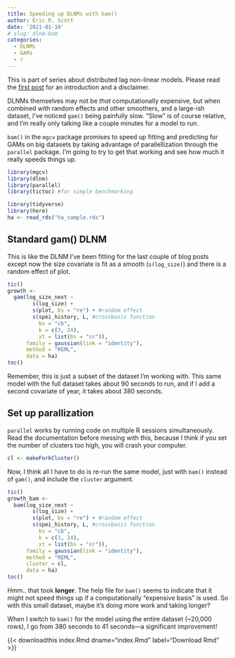 ```yaml
---
title: Speeding up DLNMs with bam()
author: Eric R. Scott
date: '2021-01-19'
# slug: dlnm-bam
categories: 
  - DLNMs 
  - GAMs
  - r
---
```



::: callout-note
This is part of series about distributed lag non-linear models.
Please read the [first post](/post/dlnm) for an introduction and a disclaimer.
:::

DLNMs themselves may not be *that* computationally expensive, but when combined with random effects and other smoothers, and a large-ish dataset, I've noticed `gam()` being painfully slow.
"Slow" is of course relative, and I'm really only talking like a couple minutes for a model to run.

`bam()` in the `mgcv` package promises to speed up fitting and predicting for GAMs on big datasets by taking advantage of parallellization through the `parallel` package.
I'm going to try to get that working and see how much it really speeds things up.

```r
library(mgcv)
library(dlnm)
library(parallel)
library(tictoc) #for simple benchmarking
```

```r
library(tidyverse)
library(here)
ha <- read_rds("ha_sample.rds")
```

## Standard gam() DLNM

This is like the DLNM I've been fitting for the last couple of blog posts except now the size covariate is fit as a smooth (`s(log_size)`) and there is a random effect of plot.

```r
tic()
growth <-
  gam(log_size_next ~ 
        s(log_size) +
        s(plot, bs = "re") + #random effect
        s(spei_history, L, #crossbasis function
          bs = "cb", 
          k = c(3, 24), 
          xt = list(bs = "cr")),
      family = gaussian(link = "identity"),
      method = "REML",
      data = ha)
toc()
```

Remember, this is just a subset of the dataset I'm working with.
This same model with the full dataset takes about 90 seconds to run, and if I add a second covariate of year, it takes about 380 seconds.

## Set up parallization

`parallel` works by running code on multiple R sessions simultaneously.
Read the documentation before messing with this, because I think if you set the number of clusters too high, you will crash your computer.

```r
cl <- makeForkCluster()
```

Now, I think all I have to do is re-run the same model, just with `bam()` instead of `gam()`, and include the `cluster` argument.

```r
tic()
growth_bam <-
  bam(log_size_next ~ 
        s(log_size) +
        s(plot, bs = "re") + #random effect
        s(spei_history, L, #crossbasis function
          bs = "cb", 
          k = c(3, 24), 
          xt = list(bs = "cr")),
      family = gaussian(link = "identity"),
      method = "REML",
      cluster = cl,
      data = ha)
toc()
```

Hmm..
that took **longer**. 
The help file for `bam()` seems to indicate that it might not speed things up if a computationally "expensive basis" is used.
So with this small dataset, maybe it's doing more work and taking longer?

When I switch to `bam()` for the model using the entire dataset (\~20,000 rows), I go from 380 seconds to 41 seconds---a significant improvement!

{{< downloadthis index.Rmd dname="index.Rmd" label="Download Rmd" >}}

